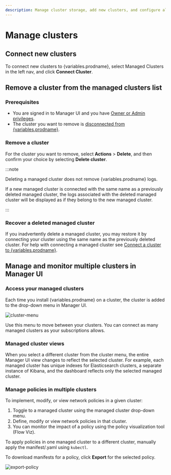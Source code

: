 ```yaml
---
description: Manage cluster storage, add new clusters, and configure alerts.
---
```


# Manage clusters

## Connect new clusters

To connect new clusters to {variables.prodname}, select Managed Clusters in the left nav, and click **Connect Cluster**.

## Remove a cluster from the managed clusters list

### Prerequisites

- You are signed in to Manager UI and you have [Owner or Admin privileges](../users/user-management.mdx).
- The cluster you want to remove is [disconnected from {variables.prodname}](disconnect.mdx).

### Remove a cluster

For the cluster you want to remove, select **Actions** > **Delete**, and then confirm your choice by selecting **Delete cluster**.

:::note

Deleting a managed cluster does not remove {variables.prodname} logs.

If a new managed cluster is connected with the same name as a previously deleted managed cluster, the logs associated with the deleted managed cluster will be displayed as if they belong to the new managed cluster.

:::

### Recover a deleted managed cluster

If you inadvertently delete a managed cluster, you may restore it by connecting your cluster using the same name as the previously deleted cluster. For help with connecting a managed cluster see [Connect a cluster to {variables.prodname}](../get-started/connect/install-cluster.mdx).

## Manage and monitor multiple clusters in Manager UI

### Access your managed clusters

Each time you install {variables.prodname} on a cluster, the cluster is added to the drop-down menu in Manager UI.

![cluster-menu](/img/calico-cloud/cluster-menu.png)

Use this menu to move between your clusters. You can connect as many managed clusters as your subscriptions allows.

### Managed cluster views

When you select a different cluster from the cluster menu, the entire Manager UI view changes to reflect the selected cluster.
For example, each managed cluster has unique indexes for Elasticsearch clusters, a separate instance of Kibana, and the dashboard reflects only the selected managed cluster.

### Manage policies in multiple clusters

To implement, modify, or view network policies in a given cluster:

1. Toggle to a managed cluster using the managed cluster drop-down menu.
1. Define, modify or view network policies in that cluster.
1. You can monitor the impact of a policy using the policy visualization tool (Flow Viz).

To apply policies in one managed cluster to a different cluster, manually apply the manifest/.yaml using `kubectl`.

To download manifests for a policy, click **Export** for the selected policy.

![export-policy](/img/calico-cloud/export-policy.png)

